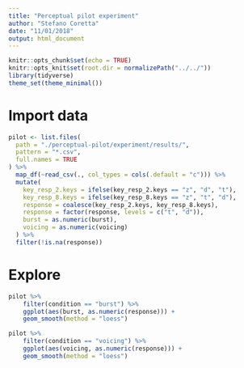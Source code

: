 ```yaml
---
title: "Perceptual pilot experiment"
author: "Stefano Coretta"
date: "11/01/2018"
output: html_document
---
```


```r
knitr::opts_chunk$set(echo = TRUE)
knitr::opts_knit$set(root.dir = normalizePath("../../"))
library(tidyverse)
theme_set(theme_minimal())
```

# Import data

```r
pilot <- list.files(
  path = "./perceptual-pilot/experiment/results/",
  pattern = "*.csv",
  full.names = TRUE
) %>%
  map_df(~read_csv(., col_types = cols(.default = "c"))) %>%
  mutate(
    key_resp_2.keys = ifelse(key_resp_2.keys == "z", "d", "t"),
    key_resp_8.keys = ifelse(key_resp_8.keys == "z", "t", "d"),
    response = coalesce(key_resp_2.keys, key_resp_8.keys),
    response = factor(response, levels = c("t", "d")),
    burst = as.numeric(burst),
    voicing = as.numeric(voicing)
  ) %>%
  filter(!is.na(response))
```

# Explore

```r
pilot %>%
    filter(condition == "burst") %>%
    ggplot(aes(burst, as.numeric(response))) +
    geom_smooth(method = "loess")
```

```r
pilot %>%
    filter(condition == "voicing") %>%
    ggplot(aes(voicing, as.numeric(response))) +
    geom_smooth(method = "loess")
```
